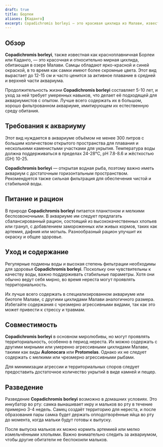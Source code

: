 ```yaml
---
draft: true
title: Борлеи
aliases: [Каданго]
excerpt: Copadichromis borleyi — это красивая цихлида из Малави, известная своими яркими цветами и активным плаванием.
---
```


## Обзор

**Copadichromis borleyi**, также известная как красноплавничная Борлеи или Каданго, — это красочная и относительно
мирная цихлида, обитающая в озере Малави. Самцы обладают ярко-красной и синей окраской, в то время как самки имеют более
скромные цвета. Этот вид вырастает до 12-15 см и часто ценится за активное плавание в средней и верхней части аквариума.

Продолжительность жизни **Copadichromis borleyi** составляет 5-10 лет, и уход за ней требует умеренных навыков, что
делает её подходящей для аквариумистов с опытом. Лучше всего содержать их в большом, хорошо фильтрованном аквариуме,
имитирующем их естественную среду обитания.

## Требования к аквариуму

Этот вид нуждается в аквариуме объёмом не менее 300 литров с большим количеством открытого пространства для плавания и
несколькими каменистыми участками для укрытия. Температура воды должна поддерживаться в пределах 24-28°C, pH 7.8-8.6 и
жёсткостью (GH) 10-25.

**Copadichromis borleyi** — открытая водная рыба, поэтому важно иметь аквариум с достаточным горизонтальным
пространством. Рекомендуется также сильная фильтрация для обеспечения чистой и стабильной воды.

## Питание и рацион

В природе **Copadichromis borleyi** питается планктоном и мелкими беспозвоночными. В аквариуме им следует предлагать
сбалансированный рацион, состоящий из высококачественных хлопьев или гранул, с добавлением замороженных или живых
кормов, таких как артемия, дафния или мотыль. Разнообразный рацион улучшит их окраску и общее здоровье.

## Уход и содержание

Регулярные подмены воды и высокая степень фильтрации необходимы для здоровья **Copadichromis borleyi**. Поскольку они
чувствительны к качеству воды, важно поддерживать стабильные параметры. Хотя они обычно ведут себя мирно, во время
нереста могут проявлять территориальность.

Их лучше всего содержать в специализированном аквариуме или биотопе Малави, с другими цихлидами Малави аналогичного
размера. Избегайте содержания с чрезмерно агрессивными видами, так как это может привести к стрессу и травмам.

## Совместимость

**Copadichromis borleyi** в основном миролюбивы, но могут проявлять территориальность, особенно в период нереста. Их
можно содержать с другими мирными или умеренно агрессивными цихлидами Малави, такими как виды **Aulonocara** или
**Protomelas**. Однако их не следует содержать с мелкими или чрезмерно агрессивными рыбами.

Для минимизации агрессии и территориальных споров следует предоставить достаточное количество укрытий в виде камней и
пещер.

## Разведение

Разведение **Copadichromis borleyi** возможно в домашних условиях. Это инкубатор во рту: самка вынашивает икру и мальков
во рту в течение примерно 3-4 недель. Самец создаёт территорию для нереста, и после образования пары самка будет держать
оплодотворённые яйца во рту до момента, когда мальки будут готовы к выпуску.

После выпуска мальков их можно кормить артемией или мелко измельчёнными хлопьями. Важно внимательно следить за
аквариумом, чтобы другие обитатели не беспокоили мальков.
